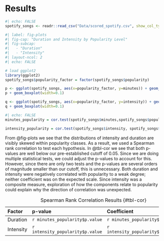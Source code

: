 # Results

```r
#| echo: FALSE
spotify_songs <- readr::read_csv("Data/scored_spotify.csv", show_col_types = FALSE)
```

```r
#| label: fig-plots
#| fig-cap: "Duration and Intensity by Popularity Level" 
#| fig-subcap:
#|   - "Duration"
#|   - "Intensity" 
#| layout-ncol: 2
#| echo: FALSE

# load ggplot2
library(ggplot2)
spotify_songs$popularity_factor = factor(spotify_songs$popularity)

p <- ggplot(spotify_songs, aes(x=popularity_factor, y=minutes)) + geom_violin(trim=FALSE) + labs(title="Plot of duration by popularity level",x="Popularity level", y = "Duration in minutes")
p + geom_boxplot(width=0.1)

q <- ggplot(spotify_songs, aes(x=popularity_factor, y=intensity)) + geom_violin(trim=FALSE) + labs(title="Plot of intensity by popularity level",x="Popularity level", y = "Intensity")
q + geom_boxplot(width=0.1)
```

```r
#| echo: FALSE
minutes_popularity = cor.test(spotify_songs$minutes,spotify_songs$popularity,method="spearman",exact=FALSE)

intensity_popularity = cor.test(spotify_songs$intensity, spotify_songs$popularity, method="spearman", exact=FALSE)
```

From @fig-plots we see that the distributions of intensity and duration are visibly skewed within popularity classes.  As a result, we used a Spearman rank correlation to test each hypothesis.  In @tbl-cor we see that both p-values are well below our pre-established cutoff of 0.05.  Since we are doing multiple statistical tests, we could adjust the p-values to account for this.  However, since there are only two tests and the p-values are several orders of magnitude smaller than our cutoff, this is unnecessary.  Both duration and intensity were negatively correlated with popularity to a weak degree; neither coefficient was on the expected scale.  Since intensity was a composite measure, exploration of how the components relate to popularity could explain why the direction of correlation was unexpected.

|Factor|p-value|Coefficient|
|:-|:-|:-|
|Duration|`r minutes_popularity$p.value`|`r minutes_popularity$estimate`|
|Intensity|`r intensity_popularity$p.value`|`r intensity_popularity$estimate`|

: Spearman Rank Correlation Results {#tbl-cor}